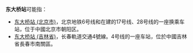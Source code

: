 '''东大桥站'''可能指：
*[[东大桥站_(北京市)|东大桥站 (北京市)]]，北京地铁6号线和在建的17号线、28号线的一座换乘车站，位于中國北京市朝阳区。
*[[东大桥站_(吉林省)|东大桥站 (吉林省)]]，长春軌道交通4號線。4号线的一座车站，位於中國吉林省長春市南關區。
{{disambig|cat=四字车站名消歧义}}